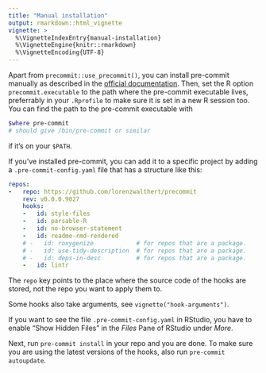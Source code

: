 ```yaml
---
title: "Manual installation"
output: rmarkdown::html_vignette
vignette: >
  %\VignetteIndexEntry{manual-installation}
  %\VignetteEngine{knitr::rmarkdown}
  %\VignetteEncoding{UTF-8}
---
```


Apart from `precommit::use_precommit()`, you can install pre-commit
manually as described in the [official
documentation](https://pre-commit.com/#intro). Then, set the R option
`precommit.executable` to the path where the pre-commit executable lives, 
preferrably in your `.Rprofile` to make sure it is set in a new R session too.
You can find the path to the pre-commit executable with 

```bash
$where pre-commit
# should give /bin/pre-commit or similar
```

if it's on your `$PATH`.


If you've installed pre-commit, you can add it to a specific project by adding a
`.pre-commit-config.yaml` file that has a structure like this:

``` yaml
repos:
-   repo: https://github.com/lorenzwalthert/precommit
    rev: v0.0.0.9027
    hooks: 
    -   id: style-files
    -   id: parsable-R
    -   id: no-browser-statement
    -   id: readme-rmd-rendered
    # -   id: roxygenize            # for repos that are a package.
    # -   id: use-tidy-description  # for repos that are a package.
    # -   id: deps-in-desc          # for repos that are a package.
    -   id: lintr
```

The `repo` key points to the place where the source code of the hooks are stored, 
not the repo you want to apply them to.

Some hooks also take arguments, see `vignette("hook-arguments")`.

If you want to see the file `.pre-commit-config.yaml` in RStudio, you have to
enable "Show Hidden Files" in the *Files* Pane of RStudio under *More*.

Next, run `pre-commit install` in your repo and you are done. To make sure you
are using the latest versions of the hooks, also run `pre-commit autoupdate`.


